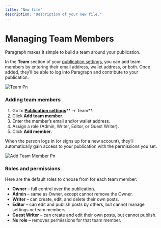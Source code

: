 ```yaml
---
title: "New file"
description: "Description of your new file."
---
```


# **Managing Team Members**

Paragraph makes it simple to build a team around your publication. 

In the **Team** section of your [publication settings](https://paragraph.com/settings/publication/blog), you can add team members by entering their email address, wallet address, or both. Once added, they’ll be able to log into Paragraph and contribute to your publication.

![Team Pn](/images/team.png)

### **Adding team members**

1. Go to [**Publication settings**](https://paragraph.com/settings/publication/blog)** → Team**.
2. Click **Add team member**.
3. Enter the member’s email and/or wallet address.
4. Assign a role (Admin, Writer, Editor, or Guest Writer).
5. Click **Add member**.

When the person logs in (or signs up for a new account), they’ll automatically gain access to your publication with the permissions you set.

![Add Team Member Pn](/images/add-team-member.png)

### **Roles and permissions**

Here are the default roles to choose from for each team member:

- **Owner** – full control over the publication.
- **Admin** – same as Owner, except cannot remove the Owner.
- **Writer** – can create, edit, and delete their own posts.
- **Editor** – can edit and publish posts by others, but cannot manage settings or team members.
- **Guest Writer** – can create and edit their own posts, but cannot publish.
- **No role** – removes permissions for that team member.
